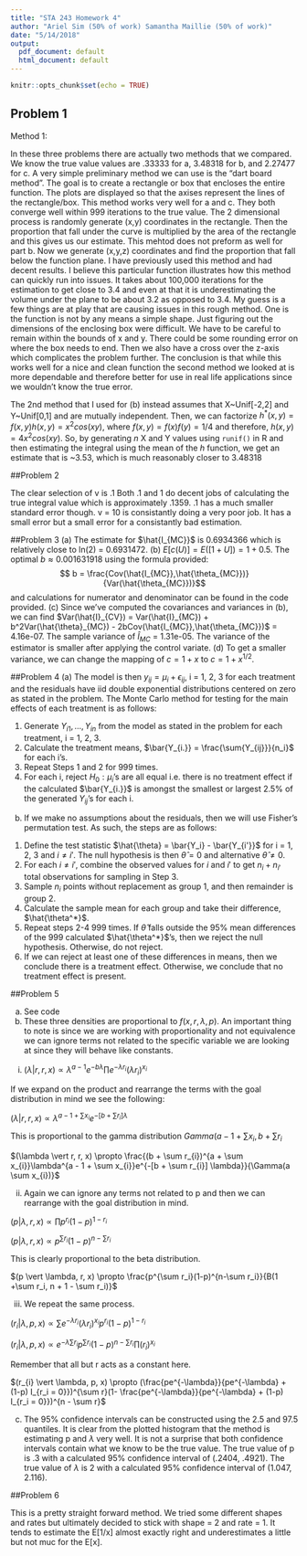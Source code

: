 ```yaml
---
title: "STA 243 Homework 4"
author: "Ariel Sim (50% of work) Samantha Maillie (50% of work)"
date: "5/14/2018"
output:
  pdf_document: default
  html_document: default
---
```


```r
knitr::opts_chunk$set(echo = TRUE)
```

## Problem 1

Method 1: 

In these three problems there are actually two methods that we compared. We know the true value values are .33333 for a, 3.48318 for b, and 2.27477 for c. A very simple preliminary method we can use is the "dart board method". The goal is to create a rectangle or box that encloses the entire function. The plots are displayed so that the axises represent the lines of the rectangle/box. This method works very well for a and c. They both converge well within 999 iterations to the true value. The 2 dimensional process is randomly generate (x,y) coordinates in the rectangle. Then the proportion that fall under the curve is multiplied by the area of the rectangle and this gives us our estimate. This mehtod does not preform as well for part b. Now we generate (x,y,z) coordinates and find the proportion that fall below the function plane. I have previously used this method and had decent results. I believe this particular function illustrates how this method can quickly run into issues. It takes about 100,000 iterations for the estimation to get close to 3.4 and even at that it is underestimating the volume under the plane to be about 3.2 as opposed to 3.4. My guess is a few things are at play that are causing issues in this rough method. One is the function is not by any means a simple shape. Just figuring out the dimensions of the enclosing box were difficult. We have to be careful to remain within the bounds of x and y. There could be some rounding error on where the box needs to end. Then we also have a cross over the z-axis which complicates the problem further. The conclusion is that while this works well for a nice and clean function the second method we looked at is more dependable and therefore better for use in real life applications since we wouldn't know the true error. 

The 2nd method that I used for (b) instead assumes that X~Unif[-2,2] and Y~Unif[0,1] and are mutually independent. Then, we can factorize $h^*(x,y) = f(x,y)h(x,y) = x^2cos(xy)$, where $f(x,y) = f(x)f(y) = 1/4$ and therefore, $h(x,y) = 4x^2cos(xy)$. So, by generating *n* X and Y values using `runif()` in R and then estimating the integral using the mean of the $h$ function, we get an estimate that is ~3.53, which is much reasonably closer to 3.48318


##Problem 2

The clear selection of v is .1 Both .1 and 1 do decent jobs of calculating the true integral value which is approximately .1359. .1 has a much smaller standard error though. v = 10 is consistantly doing a very poor job. It has a small error but a small error for a consistantly bad estimation. 

##Problem 3
(a) The estimate for $\hat{I_{MC}}$ is 0.6934366 which is relatively close to ln(2) = 0.6931472.
(b) $E[c(U)] = E([1+U]) = 1 + 0.5$. The optimal $b \approx 0.001631918$ using the formula provided:
$$ b = \frac{Cov(\hat{I_{MC}},\hat{\theta_{MC}})}{Var(\hat{\theta_{MC}})}$$
and calculations for numerator and denominator can be found in the code provided.
(c) Since we've computed the covariances and variances in (b), we can find $Var(\hat{I}_{CV}) = Var(\hat{I}_{MC}) + b^2Var(\hat{\theta}_{MC}) - 2bCov(\hat{I_{MC}},\hat{\theta_{MC}})$ = 4.16e-07. The sample variance of $\hat{I}_{MC}$ = 1.31e-05. The variance of the estimator is smaller after applying the control variate. 
(d) To get a smaller variance, we can change the mapping of $c = 1+x$ to $c=1+x^{1/2}$. 

##Problem 4
(a) The model is then $y_{ij} = \mu_i + \epsilon_{ij}$, i = 1, 2, 3 for each treatment and the residuals have iid double exponential distributions centered on zero as stated in the problem. The Monte Carlo method for testing for the main effects of each treatment is as follows:

1. Generate $Y_{i1},\dots,Y_{in}$ from the model as stated in the problem for each treatment, i = 1, 2, 3.
2. Calculate the treatment means, $\bar{Y_{i.}} = \frac{\sum{Y_{ij}}}{n_i}$ for each i's. 
3. Repeat Steps 1 and 2 for 999 times.
4. For each i, reject $H_0: \mu_i$'s are all equal i.e. there is no treatment effect if the calculated $\bar{Y_{i.}}$ is amongst the smallest or largest 2.5% of the generated $Y_{ij}$'s for each i. 

(b) If we make no assumptions about the residuals, then we will use Fisher's permutation test. As such, the steps are as follows:

1. Define the test statistic $\hat{\theta} = \bar{Y_i} - \bar{Y_{i'}}$ for i = 1, 2, 3 and $i \neq i'$. The null hypothesis is then $\hat{\theta} = 0$ and alternative $\hat{\theta} \neq 0$.
2. For each $i \neq i'$, combine the observed values for $i$ and $i'$ to get $n_i + n_{i'}$ total observations for sampling in Step 3.
3. Sample $n_i$ points without replacement as group 1, and then remainder is group 2.
4. Calculate the sample mean for each group and take their difference, $\hat{\theta^*}$.
5. Repeat steps 2-4 999 times. If $\hat{\theta}$ falls outside the 95% mean differences of the 999 calculated  $\hat{\theta^*}$'s, then we reject the null hypothesis. Otherwise, do not reject.
6. If we can reject at least one of these differences in means, then we conclude there is a treatment effect. Otherwise, we conclude that no treatment effect is present.  

##Problem 5

(a) See code
(b) These three densities are proportional to $f(x, r, \lambda, p)$. An important thing to note is since we are working with proportionality and not equivalence we can ignore terms not related to the specific variable we are looking at since they will behave like constants. 

i. $(\lambda \vert r, r, x) \propto \lambda^{a - 1}e^{-b\lambda} \prod e^{-\lambda r_{i}} (\lambda r_{i})^{x_{i}}$

If we expand on the product and rearrange the terms with the goal distribution in mind we see the following: 

$(\lambda \vert r, r, x) \propto \lambda^{a - 1 + \sum x_{i}}e^{-[b + \sum r_{i}] \lambda}$

This is proportional to the gamma distribution $Gamma(a - 1 + \sum x_{i},b + \sum r_{i}$

$(\lambda \vert r, r, x) \propto \frac{(b + \sum r_{i})^{a + \sum x_{i}}\lambda^{a - 1 + \sum x_{i}}e^{-[b + \sum r_{i}] \lambda}}{\Gamma(a  \sum x_{i})}$

ii. Again we can ignore any terms not related to p and then we can rearrange with the goal distribution in mind. 

$(p \vert \lambda, r, x) \propto \prod p^{r_i}(1-p)^{1-r_i}$

$(p \vert \lambda, r, x) \propto  p^{\sum r_i}(1-p)^{n-\sum r_i}$

This is clearly proportional to the beta distribution. 

$(p \vert \lambda, r, x) \propto \frac{p^{\sum r_i}(1-p)^{n-\sum r_i}}{B(1 +\sum r_i, n + 1 - \sum r_i)}$


iii. We repeat the same process. 

$(r_{i} \vert \lambda, p, x) \propto \sum e^{-\lambda r_{i}} (\lambda r_{i})^{x_{i}}p^{r_i}(1-p)^{1-r_i}$

$(r_{i} \vert \lambda, p, x) \propto e^{-\lambda \sum r_{i}} p^{\sum r_i}(1-p)^{n-\sum r_i}\prod (r_{i})^{x_{i}}$

Remember that all but r acts as a constant here. 

$(r_{i} \vert \lambda, p, x) \propto (\frac{pe^{-\lambda}}{pe^{-\lambda} + (1-p) I_{r_i = 0}})^{\sum r}(1- \frac{pe^{-\lambda}}{pe^{-\lambda} + (1-p) I_{r_i = 0}})^{n - \sum r}$


(c) The 95% confidence intervals can be constructed using the 2.5 and 97.5 quantiles. It is clear from the plotted histogram that the method is estimating p and $\lambda$ very well. It is not a surprise that both confidence intervals contain what we know to be the true value. The true value of p is .3 with a calculated 95% confidence interval of (.2404, .4921). The true value of $\lambda$ is 2 with a calculated 95% confidence interval of (1.047, 2.116). 


##Problem 6

This is a pretty straight forward method. We tried some different shapes and rates but ultimately decided to stick with shape = 2 and rate = 1. It tends to estimate the E[1/x] almost exactly right and underestimates a little but not muc for the E[x]. 